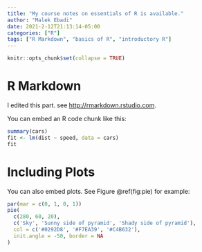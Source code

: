 ```yaml
---
title: "My course notes on essentials of R is available."
author: "Malek Ebadi"
date: 2021-2-12T21:13:14-05:00
categories: ["R"]
tags: ["R Markdown", "basics of R", "introductory R"]
---
```


```r
knitr::opts_chunk$set(collapse = TRUE)
```

# R Markdown

I edited this part. see <http://rmarkdown.rstudio.com>.

You can embed an R code chunk like this:

```r
summary(cars)
fit <- lm(dist ~ speed, data = cars)
fit
```

# Including Plots

You can also embed plots. See Figure \@ref(fig:pie) for example:

```r
par(mar = c(0, 1, 0, 1))
pie(
  c(280, 60, 20),
  c('Sky', 'Sunny side of pyramid', 'Shady side of pyramid'),
  col = c('#0292D8', '#F7EA39', '#C4B632'),
  init.angle = -50, border = NA
)
```
